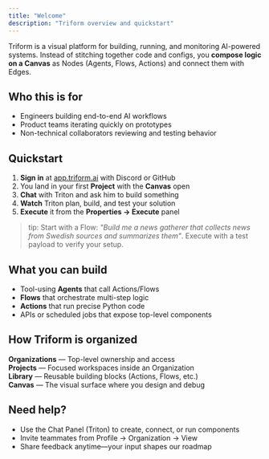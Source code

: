```yaml
---
title: "Welcome"
description: "Triform overview and quickstart"
---
```


Triform is a visual platform for building, running, and monitoring AI-powered systems. Instead of stitching together code and configs, you **compose logic on a Canvas** as Nodes (Agents, Flows, Actions) and connect them with Edges.

## Who this is for

- Engineers building end-to-end AI workflows
- Product teams iterating quickly on prototypes
- Non-technical collaborators reviewing and testing behavior

## Quickstart

1. **Sign in** at [app.triform.ai](https://app.triform.ai) with Discord or GitHub
2. You land in your first **Project** with the **Canvas** open
3. **Chat** with Triton and ask him to build something
4. **Watch** Triton plan, build, and test your solution
5. **Execute** it from the **Properties → Execute** panel

> tip: Start with a Flow: _"Build me a news gatherer that collects news from Swedish sources and summarizes them"_. Execute with a test payload to verify your setup.

## What you can build

- Tool-using **Agents** that call Actions/Flows
- **Flows** that orchestrate multi-step logic
- **Actions** that run precise Python code
- APIs or scheduled jobs that expose top-level components

## How Triform is organized

**Organizations** — Top-level ownership and access  
**Projects** — Focused workspaces inside an Organization  
**Library** — Reusable building blocks (Actions, Flows, etc.)  
**Canvas** — The visual surface where you design and debug

## Need help?

- Use the Chat Panel (Triton) to create, connect, or run components
- Invite teammates from Profile → Organization → View
- Share feedback anytime—your input shapes our roadmap
